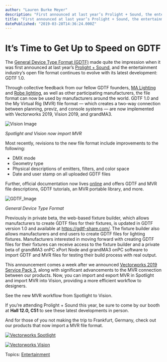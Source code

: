 ```yaml
---
author: "Lauren Burke Meyer"
description: "First announced at last year’s Prolight + Sound, the entertainment industry’s open file format continues to evolve with latest development: GDTF 1.0.   "
title: "First announced at last year’s Prolight + Sound, the entertainment industry’s open file format continues to evolve with latest development: GDTF 1.0.   " 
datePublished: "2019-03-28T14:36:24.000Z"
---
```

# It’s Time to Get Up to Speed on GDTF

The [General Device Type Format (GDTF)](https://gdtf-share.com/) made quite the impression when it was first announced at last year’s [Prolight + Sound](https://pls.messefrankfurt.com/frankfurt/en.html), and the entertainment industry’s open file format continues to evolve with its latest development: GDTF 1.0\. 

Through collective feedback from our fellow GDTF founders, [MA Lighting](https://www.malighting.com/) and [Robe lighting](https://www.robe.cz/), as well as other participating manufacturers, the file format can now be used by manufacturers around the world. GDTF 1.0 and the My Virtual Rig (MVR) file format — which creates a two-way connection between planning, previz, and console systems — are now implemented with Vectorworks 2019, Vision 2019, and grandMA3.

![Vision Image](https://blog.vectorworks.net/hs-fs/hubfs/Vision%20Image.png?width=1474&name=Vision%20Image.png)

_Spotlight and Vision now import MVR_

Most recently, revisions to the new file format include improvements to the following:

* DMX mode
* Geometry type
* Physical descriptions of emitters, filters, and color space
* Date and user stamp on all uploaded GDTF files

Further, official documentation now lives [online](https://gdtf-share.com/wiki/GDTF%5FFile%5FDescription) and offers GDTF and MVR file descriptions, GDTF tutorials, an MVR portable library, and more.

![GDTF_Image](https://blog.vectorworks.net/hs-fs/hubfs/GDTF_Image.jpg?width=720&name=GDTF_Image.jpg)

_General Device Type Format_ 

Previously in private beta, the web-based fixture builder, which allows manufacturers to create GDTF files for their fixtures, is updated in GDTF version 1.0 and available at <https://gdtf-share.com/>. The fixture builder also allows manufacturers and end users to create GDTF files for lighting fixtures. Manufacturers interested in moving forward with creating GDTF files for their fixtures can receive access to the fixture builder and a private beta of grandMA3 onPC xPort Node and grandMA3 onPC software to import GDTF and MVR files for testing their build process with real output.

This announcement comes a week after we announced [Vectorworks 2019 Service Pack 3](https://www.vectorworks.net/news/press-releases/vectorworks-inc-announces-lumion-live-sync-rendering-linked-panoramas-and-my-virtual-rig-advancement?utm%5Fcampaign=blog&utm%5Fcontent=gdtf032819&utm%5Fmedium=planetvectorworks&utm%5Fsource=intext), along with significant advancements to the MVR connection between our products. Now, you can import and export MVR in Spotlight and import MVR into Vision, providing a more efficient workflow to designers.

See the new MVR workflow from Spotlight to Vision. 

If you’re attending Prolight + Sound this year, be sure to come by our booth at **Hall 12.0, C51** to see these latest developments in person.

And for those of you not making the trip to Frankfurt, Germany, check out our products that now import a MVR file format. 

[![Vectorworks Spotlight](https://no-cache.hubspot.com/cta/default/3018241/a82acd84-2798-4e63-b0bc-eec432c2c84f.png)](https://cta-redirect.hubspot.com/cta/redirect/3018241/a82acd84-2798-4e63-b0bc-eec432c2c84f) 

[![Vectorworks Vision](https://no-cache.hubspot.com/cta/default/3018241/d4ca95e8-4f1c-4840-8bbc-f5678a7b1dd0.png)](https://cta-redirect.hubspot.com/cta/redirect/3018241/d4ca95e8-4f1c-4840-8bbc-f5678a7b1dd0) 

 Topics: [Entertainment](https://blog.vectorworks.net/topic/entertainment) 

 